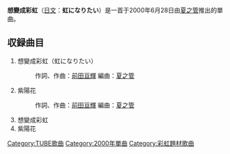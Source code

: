 {{unreferenced|time=2011-10-26T13:33:01+00:00}}
{{Infobox Single
| Name = 想變成彩虹<br />{{lang|ja|虹になりたい}}
| Artist = [[夏之管|夏之管]]
| Released = 2000年6月28日
| Format = 
| Recorded =
| Genre = [[搖滾樂|搖滾]]
| Length = 
| Label = [[Sony_Music|Sony Music]]
| Writer = [[前田亘輝|前田亘輝]]
| Producer = [[夏之管|夏之管]]
| Certification = *雙白金（[[日本唱片協會|日本唱片協會]]）
| Chart position = *週間最高排行第2位（[[Oricon|Oricon]]）
*2000年7月度月間排行第8位（[[Oricon|Oricon]]）
*2000年度年間排行第60位（[[Oricon|Oricon]]）
*登場回数14回（[[Oricon|Oricon]])
| Last single = [[Truth_of_Time|Truth of Time]]<br/>（2000年）
| This single = 想變成彩虹<br/>（2000年）
| Next single = [[月と太陽|月と太陽]]<br/>（2001年）
| Misc =
}}
'''想變成彩虹'''（[[日文|日文]]：'''虹になりたい'''）是一首于2000年6月28日由[[夏之管|夏之管]]推出的單曲。



== 収録曲目 ==
#想變成彩虹（虹になりたい）
#:作詞、作曲：[[前田亘輝|前田亘輝]] 編曲：[[夏之管|夏之管]]
#紫陽花
#:作詞、作曲：[[前田亘輝|前田亘輝]] 編曲：[[夏之管|夏之管]]
#想變成彩虹
#紫陽花

{{DEFAULTSORT:Niji ni Naritai}}
[[Category:TUBE歌曲|Category:TUBE歌曲]]
[[Category:2000年單曲|Category:2000年單曲]]
[[Category:彩虹題材歌曲|Category:彩虹題材歌曲]]